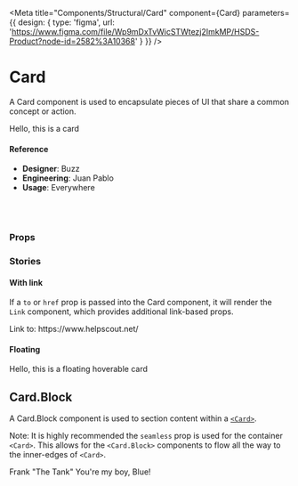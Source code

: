 
<Meta
  title="Components/Structural/Card"
  component={Card}
  parameters={{
      design: {
        type: 'figma',
        url: 'https://www.figma.com/file/Wp9mDxTvWicSTWtezj2ImkMP/HSDS-Product?node-id=2582%3A10368'
      }
    }}
/>

# Card

A Card component is used to encapsulate pieces of UI that share a common concept or action.

<Preview>
  <Story name="default">
    <Card>Hello, this is a card</Card>
  </Story>
</Preview>

#### Reference

- **Designer**: Buzz
- **Engineering**: Juan Pablo
- **Usage**: Everywhere

<br />
<br />

### Props

<Props of={Card} />

### Stories

#### With link

If a `to` or `href` prop is passed into the Card component, it will render the `Link` component, which provides additional link-based props.

<Preview>
  <Story name="with link">
    <Card href="https://www.helpscout.net/">
        Link to: https://www.helpscout.net/
      </Card>
  </Story>
</Preview>

#### Floating

<Preview>
  <Story name="Floating">
    <Card floating hover>Hello, this is a floating hoverable card</Card>
  </Story>
</Preview>

## Card.Block

A Card.Block component is used to section content within a [`<Card>`](../Card).

Note: It is highly recommended the `seamless` prop is used for the container `<Card>`. This allows for the `<Card.Block>` components to flow all the way to the inner-edges of `<Card>`.

<Preview>
  <Story name="Card Blocks">
    <Card seamless>
      <Card.Block>
        Frank "The Tank"
      </Card.Block>
      <Card.Block>
        You're my boy, Blue!
      </Card.Block>
    </Card>
  </Story>
</Preview>

<Props of={Card.Block} />